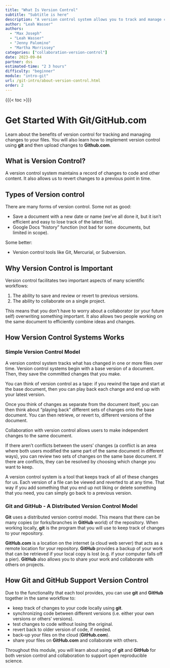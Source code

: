 ```yaml
---
title: "What Is Version Control"
subtitle: "Subtitle is here"
description: "A version control system allows you to track and manage changes to your files. Learn about the benefits of version control for open science and how git and GitHub support version control."
author: "Leah Wasser"
authors:
  - "Max Joseph"
  - "Leah Wasser"
  - "Jenny Palomino"
  - "Martha Morrissey"
categories: ["collaboration-version-control"]
date: 2023-09-04
partner: dss
estimated-time: "2 3 hours"
difficulty: "beginner"
module: "intro-git"
url: /git-intro/about-version-control.html
order: 2
---
```


{{{< toc >}}}

# Get Started With Git/GitHub.com

Learn about the benefits of version control for tracking and managing changes
to your files. You will also learn how to implement version control using
**git** and then upload changes to **Github.com**.

```{=markdown}
{{< noticeowl "learn" >}}

After completing this module, you will be able to:

- Define **version control**.
- Explain why **version control** is useful in a scientific workflow.
- Implement version control using **git**.

## <i class="fa-regular fa-square-check"></i> What You Need

Be sure that you have completed the instructions on [Setting up Git, Bash, and Conda on your computer](/git/setup-git-bash) to install the tools for your operating system (Windows, Mac, Linux).

You will also need a web browser and your **GitHub.com** login (username and password).

{{{< /noticeowl >}}}
```

## What is Version Control?

A version control system maintains a record of changes to code and other content. It also allows us to revert changes to a previous point in time.

```{=markdown}
{{< image src="images/git-github/final-doc-phd-comics.gif" caption="Many of us have appended a date to a file name as a method of version control at some point in our lives. Source: Piled Higher and Deeper by Jorge Cham." alt="alter-text" width="500" position="center" command="fit" option="q100" class="img-fluid" title="image title" >}}
```

## Types of Version control

There are many forms of version control. Some not as good:

- Save a document with a new date or name (we’ve all done it, but it isn’t efficient and easy to lose track of the latest file).
- Google Docs “history” function (not bad for some documents, but limited in scope).

Some better:

- Version control tools like Git, Mercurial, or Subversion.

## Why Version Control is Important

Version control facilitates two important aspects of many scientific workflows:

1. The ability to save and review or revert to previous versions.
2. The ability to collaborate on a single project.

This means that you don’t have to worry about a collaborator (or your future self) overwriting something important. It also allows two people working on the same document to efficiently combine ideas and changes.

## How Version Control Systems Works

### Simple Version Control Model

A version control system tracks what has changed in one or more files over
time. Version control systems begin with a base version of a document. Then,
they save the committed changes that you make.

You can think of version control as a tape: if you rewind the tape and
start at the base document, then you can play back each change and end
up with your latest version.

```{=markdown}
{{< image src="images/git-github/git-play-changes.png" caption="A version control system saves changes to a document, sequentially as you add and commit them to the system. Source: Software Carpentry</a>." alt="This is a image with grey boxes representing a page of text or code. The first box has a bunch of existing lines. Then a green arrow points to the next grey box that has a new line added to the bottom which will be committed to version control. That box has a green arrow next to it pointing to the third box that has yet another set of lines that were added by someone to the file." width="800" position="center" command="fit" option="q100" class="img-fluid" title="image title" >}}
```

Once you think of changes as separate from the document itself, you can then think about “playing back” different sets of changes onto the base document. You can then retrieve, or revert to, different versions of the document.

Collaboration with version control allows users to make independent changes to the same document.

```{=markdown}
{{< image src="images/git-github/git-versions.png" caption="Different versions of the same document can be saved within a version control system. Source: Software Carpentry." alt="alter-text" width="600" position="center" command="fit" option="q100" class="img-fluid" title="image title" >}}
```

If there aren’t conflicts between the users’ changes (a conflict is an area where both users modified the same part of the same document in different ways), you can review two sets of changes on the same base document. If there are conflicts, they can be resolved by choosing which change you want to keep.

```{=markdown}
{{< image src="images/git-github/git-merge.png" caption="Two sets of changes to the same base document can be merged together within a version control system if there are no conflicts (areas where both users modified the same part of the same document in different ways). If there are conflicts, they can resolved by choosing which change you want to keep. After conflicts are resolved, all other changes submitted by both users can then be merged together. Source: Software Carpentry." alt="alter-text" height="425" width="500" position="center" command="fit" option="q100" class="img-fluid" title="image title" >}}
```

A version control system is a tool that keeps track of all of these changes for us.
Each version of a file can be viewed and reverted to at any time. That way if you
add something that you end up not liking or delete something that you need, you can
simply go back to a previous version.

### Git and GitHub - A Distributed Version Control Model

**Git** uses a distributed version control model. This means that there can be
many copies (or forks/branches in **GitHub** world) of the repository. When
working locally, **git** is the program that you will use to keep track of
changes to your repository.

**GitHub.com** is a location on the internet (a cloud web server) that acts as a remote location for your repository. **GitHub** provides a backup of your work that can be retrieved if your local copy is lost (e.g. if your computer falls off a pier). **GitHub** also allows you to share your work and collaborate with others on projects.

```{=markdown}
{{< image src="images/git-github/git-distributed-version-control-model.png" caption="One advantage of a distributed version control system is that there are many copies of the repository. Thus, if any one server or computer dies, any of the client repositories can be copied and used to restore the data! Source: Pro Git by Scott Chacon and Ben Straub" alt="alter-text" height="425" width="500" position="center" command="fit" option="q100" class="img-fluid" title="image title" >}}
```

## How Git and GitHub Support Version Control

Due to the functionality that each tool provides, you can use **git** and **GitHub** together in the same workflow to:

- keep track of changes to your code locally using **git**.
- synchronizing code between different versions (i.e. either your own versions or others' versions).
- test changes to code without losing the original.
- revert back to older version of code, if needed.
- back-up your files on the cloud (**GitHub.com**).
- share your files on **GitHub.com** and collaborate with others.

Throughout this module, you will learn about using of **git** and **GitHub**
for both version control and collaboration to support open reproducible science.
